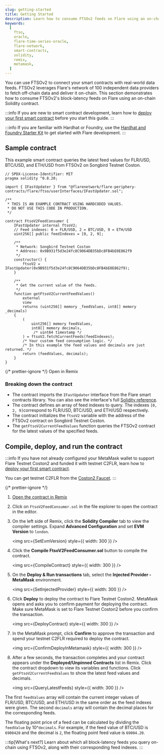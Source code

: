 ```yaml
---
slug: getting-started
title: Getting Started
description: Learn how to consume FTSOv2 feeds on Flare using an on-chain Solidity contract.
keywords:
  [
    ftso,
    oracle,
    flare-time-series-oracle,
    flare-network,
    smart-contracts,
    solidity,
    remix,
    metamask,
  ]
---
```



You can use FTSOv2 to connect your smart contracts with real-world data feeds. FTSOv2 leverages Flare's network of 100 independent data providers to fetch off-chain data and deliver it on-chain. This section demonstrates how to consume FTSOv2's block-latency feeds on Flare using an on-chain Solidity contract.

:::info
If you are new to smart contract development, learn how to [deploy your first smart contract](/guides/deploy-first-contract) before you start this guide.
:::

:::info
If you are familiar with Hardhat or Foundry, use the [Hardhat and Foundry Starter Kit](/guides/hardhat-foundry-starter-kit) to get started with Flare development.
:::

## Sample contract

This example smart contract queries the latest feed values for FLR/USD, BTC/USD, and ETH/USD from FTSOv2 on Songbird Testnet Coston.

```solidity title="FtsoV2FeedConsumer.sol"
// SPDX-License-Identifier: MIT
pragma solidity ^0.8.20;

import { IFastUpdater } from "@flarenetwork/flare-periphery-contracts/flare/ftso/userInterfaces/IFastUpdater.sol";

/**
 * THIS IS AN EXAMPLE CONTRACT USING HARDCODED VALUES.
 * DO NOT USE THIS CODE IN PRODUCTION.
 */

contract FtsoV2FeedConsumer {
    IFastUpdater internal ftsoV2;
    // Feed indexes: 0 = FLR/USD, 2 = BTC/USD, 9 = ETH/USD
    uint256[] public feedIndexes = [0, 2, 9];

    /**
     * Network: Songbird Testnet Coston
     * Address: 0x9B931f5d3e24fc8C9064DB35bDc8FB4bE0E862f9
     */
    constructor() {
        ftsoV2 = IFastUpdater(0x9B931f5d3e24fc8C9064DB35bDc8FB4bE0E862f9);
    }

    /**
     * Get the current value of the feeds.
     */
    function getFtsoV2CurrentFeedValues()
        external
        view
        returns (uint256[] memory _feedValues, int8[] memory _decimals)
    {
        (
            uint256[] memory feedValues,
            int8[] memory decimals,
             /* uint64 timestamp */
        ) = ftsoV2.fetchCurrentFeeds(feedIndexes);
        /* Your custom feed consumption logic. */
        /* In this example the feed values and decimals are just returned. */
        return (feedValues, decimals);
    }
}
```

{/* prettier-ignore */}
<Remix href="https://remix.ethereum.org/#version=soljson-v0.8.25+commit.b61c2a91.js&optimize=true&runs=200&gist=d6181b71e7932701efbc6c3c78898f5a">Open in Remix</Remix>

### Breaking down the contract

- The contract imports the `IFastUpdater` interface from the Flare smart contracts library. You can also see the interface's full [Solidity reference](./solidity-reference/IFastUpdater).
- The contract defines an array of feed indexes to query. The indexes `[0, 2, 9]`correspond to FLR/USD, BTC/USD, and ETH/USD respectively.
- The contract initializes the `ftsoV2` variable with the address of the FTSOv2 contract on Songbird Testnet Coston.
- The `getFtsoV2CurrentFeedValues` function queries the FTSOv2 contract for the latest values of the specified feeds.

## Compile, deploy, and run the contract

:::info
If you have not already configured your MetaMask wallet to support Flare Testnet Coston2 and funded it with testnet C2FLR, learn how to [deploy your first smart contract](../../guides/deploy-first-contract).

You can get testnet C2FLR from the [Coston2 Faucet](https://faucet.flare.network/coston2).
:::

{/* prettier-ignore */}
1. [Open the contract in Remix](https://remix.ethereum.org/#version=soljson-v0.8.25+commit.b61c2a91.js&optimize=true&runs=200&gist=d6181b71e7932701efbc6c3c78898f5a)

2. Click on `FtsoV2FeedConsumer.sol` in the file explorer to open the contract in the editor.

2. On the left side of Remix, click the **Solidity Compiler** tab to view the compiler settings. Expand **Advanced Configuration** and set **EVM Version** to `london`.

   <img src={SetEvmVersion} style={{ width: 300 }} />

3. Click the **Compile FtsoV2FeedConsumer.sol** button to compile the contract.

    <img src={CompileContract} style={{ width: 300 }} />

4. On the **Deploy & Run transactions** tab, select the **Injected Provider - MetaMask** environment.

   <img src={SetInjectedProvider} style={{ width: 300 }} />

6. Click **Deploy** to deploy the contract to Flare Testnet Coston2. MetaMask opens and asks you to confirm payment for deploying the contract. Make sure MetaMask is set to Flare Testnet Coston2 before you confirm the transaction.

    <img src={DeployContract} style={{ width: 300 }} />

7. In the MetaMask prompt, click **Confirm** to approve the transaction and spend your testnet C2FLR required to deploy the contract.

    <img src={ConfirmDeployInMetamask} style={{ width: 300 }} />

8. After a few seconds, the transaction completes and your contract appears under the **Deployed/Unpinned Contracts** list in Remix. Click the contract dropdown to view its variables and functions. Click `getFtsoV2CurrentFeedValues` to show the latest feed values and decimals.

    <img src={QueryLatestFeeds} style={{ width: 300 }} />

The first `feedValues` array will contain the current integer values of FLR/USD, BTC/USD, and ETH/USD in the same order as the feed indexes were given. The second `decimals` array will contain the decimal places for the corresponding feeds.

The floating point price of a feed can be calculated by dividing the `feedValue` by 10^`decimals`. For example, if the feed value of BTC/USD is `6900420` and the decimal is `2`, the floating point feed value is `69004.20`.

:::tip[What's next?]
Learn about which all block-latency feeds you query on-chain using FTSOv2, along with their corresponding feed indexes.
:::
